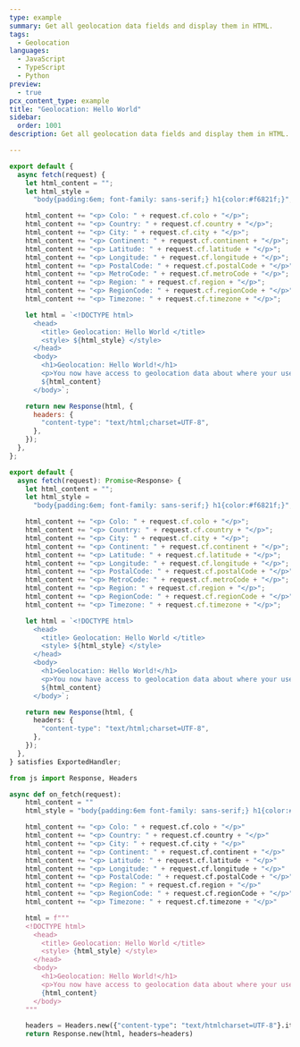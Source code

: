 ```yaml
---
type: example
summary: Get all geolocation data fields and display them in HTML.
tags:
  - Geolocation
languages:
  - JavaScript
  - TypeScript
  - Python
preview:
  - true
pcx_content_type: example
title: "Geolocation: Hello World"
sidebar:
  order: 1001
description: Get all geolocation data fields and display them in HTML.

---
```



<Tabs> <TabItem label="js">

```js
export default {
  async fetch(request) {
    let html_content = "";
    let html_style =
      "body{padding:6em; font-family: sans-serif;} h1{color:#f6821f;}";

    html_content += "<p> Colo: " + request.cf.colo + "</p>";
    html_content += "<p> Country: " + request.cf.country + "</p>";
    html_content += "<p> City: " + request.cf.city + "</p>";
    html_content += "<p> Continent: " + request.cf.continent + "</p>";
    html_content += "<p> Latitude: " + request.cf.latitude + "</p>";
    html_content += "<p> Longitude: " + request.cf.longitude + "</p>";
    html_content += "<p> PostalCode: " + request.cf.postalCode + "</p>";
    html_content += "<p> MetroCode: " + request.cf.metroCode + "</p>";
    html_content += "<p> Region: " + request.cf.region + "</p>";
    html_content += "<p> RegionCode: " + request.cf.regionCode + "</p>";
    html_content += "<p> Timezone: " + request.cf.timezone + "</p>";

    let html = `<!DOCTYPE html>
      <head>
        <title> Geolocation: Hello World </title>
        <style> ${html_style} </style>
      </head>
      <body>
        <h1>Geolocation: Hello World!</h1>
        <p>You now have access to geolocation data about where your user is visiting from.</p>
        ${html_content}
      </body>`;

    return new Response(html, {
      headers: {
        "content-type": "text/html;charset=UTF-8",
      },
    });
  },
};
```

</TabItem> <TabItem label="ts">

```ts
export default {
  async fetch(request): Promise<Response> {
    let html_content = "";
    let html_style =
      "body{padding:6em; font-family: sans-serif;} h1{color:#f6821f;}";

    html_content += "<p> Colo: " + request.cf.colo + "</p>";
    html_content += "<p> Country: " + request.cf.country + "</p>";
    html_content += "<p> City: " + request.cf.city + "</p>";
    html_content += "<p> Continent: " + request.cf.continent + "</p>";
    html_content += "<p> Latitude: " + request.cf.latitude + "</p>";
    html_content += "<p> Longitude: " + request.cf.longitude + "</p>";
    html_content += "<p> PostalCode: " + request.cf.postalCode + "</p>";
    html_content += "<p> MetroCode: " + request.cf.metroCode + "</p>";
    html_content += "<p> Region: " + request.cf.region + "</p>";
    html_content += "<p> RegionCode: " + request.cf.regionCode + "</p>";
    html_content += "<p> Timezone: " + request.cf.timezone + "</p>";

    let html = `<!DOCTYPE html>
      <head>
        <title> Geolocation: Hello World </title>
        <style> ${html_style} </style>
      </head>
      <body>
        <h1>Geolocation: Hello World!</h1>
        <p>You now have access to geolocation data about where your user is visiting from.</p>
        ${html_content}
      </body>`;

    return new Response(html, {
      headers: {
        "content-type": "text/html;charset=UTF-8",
      },
    });
  },
} satisfies ExportedHandler;
```

</TabItem> <TabItem label="py">

```py
from js import Response, Headers

async def on_fetch(request):
    html_content = ""
    html_style = "body{padding:6em font-family: sans-serif;} h1{color:#f6821f;}"

    html_content += "<p> Colo: " + request.cf.colo + "</p>"
    html_content += "<p> Country: " + request.cf.country + "</p>"
    html_content += "<p> City: " + request.cf.city + "</p>"
    html_content += "<p> Continent: " + request.cf.continent + "</p>"
    html_content += "<p> Latitude: " + request.cf.latitude + "</p>"
    html_content += "<p> Longitude: " + request.cf.longitude + "</p>"
    html_content += "<p> PostalCode: " + request.cf.postalCode + "</p>"
    html_content += "<p> Region: " + request.cf.region + "</p>"
    html_content += "<p> RegionCode: " + request.cf.regionCode + "</p>"
    html_content += "<p> Timezone: " + request.cf.timezone + "</p>"

    html = f"""
    <!DOCTYPE html>
      <head>
        <title> Geolocation: Hello World </title>
        <style> {html_style} </style>
      </head>
      <body>
        <h1>Geolocation: Hello World!</h1>
        <p>You now have access to geolocation data about where your user is visiting from.</p>
        {html_content}
      </body>
    """

    headers = Headers.new({"content-type": "text/htmlcharset=UTF-8"}.items())
    return Response.new(html, headers=headers)
```

</TabItem> </Tabs>

